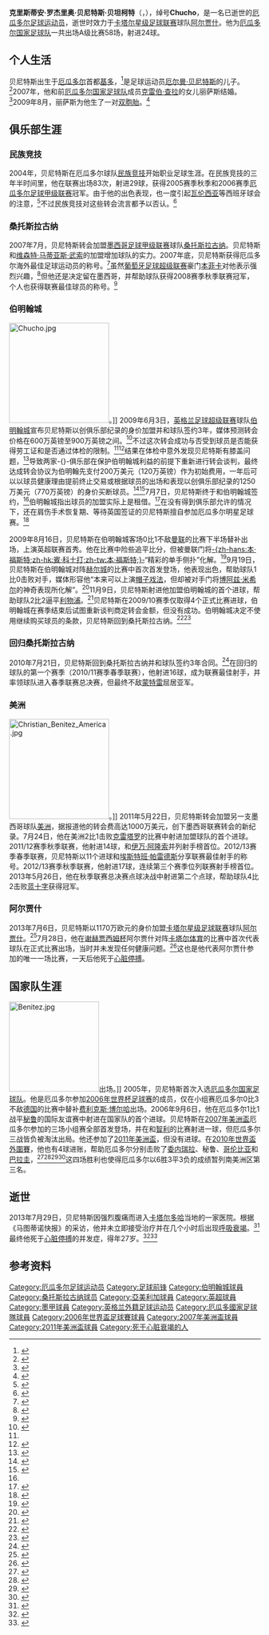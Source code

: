 {{noteta|G1=足球|G2=EPL|G3=西甲|G4=UEFA
|T=zh-hans:克里斯蒂安·贝尼特斯;zh-hk:基斯頓·賓尼迪斯;zh-tw:克里斯提安·貝尼特斯;
|1=zh-hans:克里斯蒂安·贝尼特斯;zh-hk:基斯頓·賓尼迪斯;zh-tw:克里斯提安·貝尼特斯;
|2=zh-hans:克里斯蒂安;zh-hk:基斯頓;zh-tw:克里斯提安;
|3=zh-hans:贝尼特斯;zh-hk:賓尼迪斯;zh-tw:貝尼特斯;
|4=zh-hans:阿尔贾什;zh-hk:艾查殊;zh-tw:阿爾賈什;
|5=zh-hans:美洲;zh-hk:亞美利加;zh-tw:美洲;
}}
{{spanish name|贝尼特斯（Benítez）|贝坦柯特（Betancourt）}}
{{infobox football biography 2
| name                 = 克里斯蒂安·贝尼特斯<br>Christian Benítez
| image                = [[File:Benitez-America.jpg|220px]]
| fullname             = Christian Rogelio Benítez Betancourt
| height               = {{height|m=1.68|precision=0}} <ref>{{cite web |url=http://msn.mediotiempo.com/jugador/christian-benitez&todos=1&id_liga=1 |title=Christian Benítez |work=mediotiempo.com |accessdate=May 20, 2013 |archive-date=2013-06-17 |archive-url=https://archive.is/20130617200246/http://msn.mediotiempo.com/jugador/christian-benitez&todos=1&id_liga=1 |dead-url=yes }}</ref>
| position             = [[前锋_(足球)|前锋]]
| clubnumber           = 
| dateofbirth = {{birth date|1986|5|1}}
| cityofbirth = [[基多|基多]]
| countryofbirth = [[厄瓜多尔|厄瓜多尔]]
| dateofdeath = {{death date and age|2013|7|29|1986|5|1|mf=yes}}
| cityofdeath = [[多哈|多哈]]
| countryofdeath = [[卡塔尔|卡塔尔]]
| youthyears1          = 1997–2005
| youthclubs1          = [[民族竞技俱乐部_(厄瓜多尔)|民族竞技]]
| years1  = 2004–2007  | clubs1  = [[民族竞技俱乐部_(厄瓜多尔)|民族竞技]]           | caps1  = 84 | goals1  = 29
| years2  = 2007–2011  | clubs2  = [[桑托斯拉古纳俱乐部|桑托斯拉古纳]]              | caps2  = 95 | goals2  = 51
| years3  = 2009–2010  | clubs3  = → [[伯明翰城足球俱乐部|伯明翰城]] (租借)        | caps3  = 30 | goals3  = 3
| years4  = 2011–2013  | clubs4  = [[阿美利加足球俱樂部|美洲]]                      | caps4  = 79 | goals4  = 52
| years5  = 2013        | clubs5  = [[艾查殊体育俱乐部|阿尔贾什]]                    | caps5  = 0  | goals5  = 0
| nationalyears1       = 2005–2013
| nationalteam1        = [[厄瓜多尔国家足球队|厄瓜多尔]]                
| nationalcaps1        = 58
| nationalgoals1       = 24
| club-update          = 2013年7月30日
| nationalteam-update  = 2013年7月30日
}}
'''克里斯蒂安·罗杰里奥·贝尼特斯·贝坦柯特'''（'''{{lang|es|Christian Rogelio Benítez Betancourt}}'''，{{bd|1986年|5月1日|2013年|7月29日|catIdx=Benitez, Christian Rogelio}}），绰号'''Chucho'''，是一名已逝世的[[厄瓜多尔|厄瓜多尔]][[足球|足球]][[运动员|运动员]]，逝世时效力于[[卡塔尔星级足球联赛|卡塔尔星级足球联赛]]球队[[艾查殊体育俱乐部|阿尔贾什]]。他为[[厄瓜多尔国家足球队|厄瓜多尔国家足球队]]一共出场A级比赛58场，射进24球。

==个人生活==
贝尼特斯出生于[[厄瓜多尔|厄瓜多尔]]首都[[基多|基多]]，<ref>{{cite web |url=http://www.ecuafutbol.org/Servicios/FichaJugadores.aspx?valor1=1715547665 |title=Ficha del jugador |trans_title=Player details |publisher=Ecuadorian Football Federation |language=es |accessdate=September 29, 2009 |deadurl=yes |archiveurl=https://web.archive.org/web/20110819015157/http://www.ecuafutbol.org/Servicios/FichaJugadores.aspx?valor1=1715547665 |archivedate=2011-08-19 }}</ref>是足球运动员[[Ermen_Benítez|厄尔曼·贝尼特斯]]的儿子。<ref name=BBCBirmsign>{{cite news |url=http://news.bbc.co.uk/sport1/hi/football/teams/b/birmingham_city/8081077.stm |title=Birmingham sign striker Benitez |publisher=[[BBC_Sport|BBC Sport]] |date=June 3, 2009 |accessdate=June 3, 2009 |archive-date=2009-06-08 |archive-url=https://web.archive.org/web/20090608082712/http://news.bbc.co.uk/sport1/hi/football/teams/b/birmingham_city/8081077.stm |dead-url=no }}</ref>2007年，他和前[[厄瓜多尔国家足球队|厄瓜多尔国家足球队]]成员[[Cléber_Chalá|克雷伯·查拉]]的女儿丽萨斯结婚。<ref>{{cite news |url=http://www.diario-extra.com/html/noticias.asp?codigo=20071224162232 |title=El mejor gol navideño |trans_title=The best goal for Christmas |newspaper=Diario Extra |language=es |date=December 24, 2007 |archiveurl=https://web.archive.org/web/20080524061540/http://www.diario-extra.com/html/noticias.asp?codigo=20071224162232 |archivedate=2008-05-24 |deadurl=yes |accessdate=2013-07-30 }}</ref>2009年8月，丽萨斯为他生了一对[[双胞胎|双胞胎]]。<ref>{{cite news |url=http://www.hoy.com.ec/noticias-ecuador/mellizos-mejores-goles-de-chucho-366572.html |title=Mellizos, mejores 'goles' de Chucho |trans_title=Twins, Chucho's best 'goals' |newspaper=Hoy |language=es |date=September 6, 2009 |accessdate=September 29, 2009 |deadurl=yes |archiveurl=https://web.archive.org/web/20110927101155/http://www.hoy.com.ec/noticias-ecuador/mellizos-mejores-goles-de-chucho-366572.html |archivedate=2011-09-27 }}</ref>

==俱乐部生涯==
===民族竞技===
2004年，贝尼特斯在厄瓜多尔球队[[民族竞技俱乐部_(厄瓜多尔)|民族竞技]]开始职业足球生涯。在民族竞技的三年半时间里，他在联赛出场83次，射进29球，获得2005赛季秋季和2006赛季[[厄瓜多尔足球甲级联赛|厄瓜多尔足球甲级联赛]]冠军。由于他的出色表现，也一度引起[[瓦伦西亚足球俱乐部|瓦伦西亚]]等西班牙球会的注意，<ref>{{cite web |url=http://www.aboutaball.co.uk/footballnews/View.php?ArticleID=172 |title=Ecuador Team Guide |publisher=AboutABall |first=Walter |last=Townsend |date=June 26, 2007 |accessdate=September 25, 2009 |deadurl=yes |archiveurl=https://web.archive.org/web/20090719161022/http://www.aboutaball.co.uk/footballnews/View.php?ArticleID=172 |archivedate=2009年7月19日 }}</ref>不过民族竞技对这些转会流言都予以否认。<ref>{{cite news |date=January 16, 2007 |url=http://www.cre.com.ec/Desktop.aspx?Id=283&e=91238 |title=El Nacional no conoce interès del Villareal |publisher=CRE Satelital Ecuador |language=es |accessdate=September 25, 2009 |deadurl=yes |archiveurl=https://web.archive.org/web/20090405172140/http://www.cre.com.ec/Desktop.aspx?Id=283&e=91238 |archivedate=2009-04-05 }}</ref>

===桑托斯拉古纳===
2007年7月，贝尼特斯转会加盟[[墨西哥足球甲级联赛|墨西哥足球甲级联赛]]球队[[桑托斯拉古纳俱乐部|桑托斯拉古纳]]。贝尼特斯和[[Vicente_Matías_Vuoso|维森特·马蒂亚斯·武索]]的加盟增加球队的实力。2007年底，贝尼特斯获得厄瓜多尔海外最佳足球运动员的称号。<ref>{{cite web |url=http://www.ecuafutbol.org/UI/detalle.aspx?seccion=1&categserie=7&nivel=0&subnivel=0&id=10893&tabla=N |title=Cristian Benítez premiado por AER como mejor Ecuatoriano en el exterior |publisher=Ecuador Football Federation |first=Joselo |last=Sánchez Pineda |date=December 13, 2007 |accessdate=September 25, 2009 |deadurl=yes |archiveurl=https://web.archive.org/web/20071215215943/http://www.ecuafutbol.org/UI/detalle.aspx?seccion=1&categserie=7&nivel=0&subnivel=0&id=10893&tabla=N |archivedate=2007-12-15 }}</ref>虽然[[葡萄牙足球超级联赛|葡萄牙足球超级联赛]]豪门[[里斯本與本菲卡體育俱樂部|本菲卡]]对他表示强烈兴趣，<ref>{{cite news |date=November 25, 2007 |url=http://www.goal.com/es/Articolo.aspx?ContenutoId=492061 |title=Alexis Sánchez y Christian Benítez interesan al Benfica |publisher=Goal.com |language=es |archiveurl=https://web.archive.org/web/20071126043429/http://www.goal.com/es/Articolo.aspx?ContenutoId=492061 |archivedate=2007-11-26 |deadurl=yes |accessdate=2013-07-30 }}</ref>但他还是决定留在墨西哥，并帮助球队获得2008赛季秋季联赛冠军，个人也获得联赛最佳球员的称号。<ref name=FIFAMVP>{{cite web |url=http://www.fifa.com/worldfootball/clubfootball/news/newsid=835965.html |title=Santos reap golden harvest |publisher=FIFA |date=July 30, 2008 |accessdate=September 25, 2008 |archive-date=2014-09-17 |archive-url=https://web.archive.org/web/20140917222615/http://www.fifa.com/worldfootball/clubfootball/news/newsid=835965.html |dead-url=no }}</ref>

===伯明翰城===
[[File:Chucho.jpg|200px]]。]]
2009年6月3日，[[英格兰足球超级联赛|英格兰足球超级联赛]]球队[[伯明翰城足球俱乐部|伯明翰城]]宣布贝尼特斯以创俱乐部纪录的身价加盟并和球队签约3年，媒体预测转会价格在600万英镑至900万英镑之间。<ref>{{cite news |url=http://www.birminghampost.net/midlands-birmingham-sport/west-midlands-sports/birmingham-city-fc/2009/06/04/birmingham-city-pay-record-9m-for-ecuador-striker-christian-benitez-65233-23788306/ |title=Birmingham City pay record £9m for Ecuador striker Christian Benitez |work=Birmingham Post |first=Andy |last=Walker |date=June 4, 2009 |accessdate=June 14, 2009 |archive-date=2012-03-13 |archive-url=https://web.archive.org/web/20120313144012/http://www.birminghampost.net/midlands-birmingham-sport/west-midlands-sports/birmingham-city-fc/2009/06/04/birmingham-city-pay-record-9m-for-ecuador-striker-christian-benitez-65233-23788306/ |dead-url=no }}</ref>不过这次转会成功与否受到球员是否能获得劳工证和是否通过体检的限制。<ref name=BBCBirmsign/><ref>{{cite web |url=http://www.bcfc.com/page/News/NewsDetail/0,,10412~1685586,00.html |title=Blues make record signing |publisher=Birmingham City F.C. |date=June 3, 2009 |accessdate=June 3, 2009 |deadurl=yes |archiveurl=https://web.archive.org/web/20090606182725/http://www.bcfc.com/page/News/NewsDetail/0%2C%2C10412~1685586%2C00.html |archivedate=2009-06-06 }}</ref>结果在体检中意外发现贝尼特斯有膝盖问题，<ref>{{cite news |url=http://www.birminghammail.net/birmingham-sport/birmingham-city-fc/birmingham-city-fc-news/2009/07/06/medical-concerns-delay-benitez-s-9m-move-to-blues-97319-24084241/ |title=Medical concerns delay Benitez's £9m move to Blues |first=Colin |last=Tattum |date=July 6, 2009 |accessdate=July 7, 2009 |work=Birmingham Mail |archive-date=2012-03-28 |archive-url=https://web.archive.org/web/20120328135743/http://www.birminghammail.net/birmingham-sport/birmingham-city-fc/birmingham-city-fc-news/2009/07/06/medical-concerns-delay-benitez-s-9m-move-to-blues-97319-24084241/ |dead-url=no }}</ref>导致两家-{}-俱乐部在保护伯明翰城利益的前提下重新进行转会谈判，最终达成转会协议为伯明翰先支付200万美元（120万英镑）作为初始费用，一年后可以以球员健康理由提前终止交易或根据球员的出场和表现以创俱乐部纪录的1250万美元（770万英镑）的身价买断球员。<ref name=BluesbagBenitez>{{cite web |url=http://www.bcfc.com/page/News/NewsDetail/0,,10412~1715657,00.html |title=Blues bag Benitez |publisher=Birmingham City F.C. |date=July 7, 2009 |accessdate=July 8, 2009 |deadurl=yes |archiveurl=https://web.archive.org/web/20090710015635/http://www.bcfc.com/page/News/NewsDetail/0%2C%2C10412~1715657%2C00.html |archivedate=2009-07-10 }}</ref><ref>{{cite news |url=http://www.birminghammail.net/birmingham-sport/birmingham-city-fc/birmingham-city-fc-news/2009/07/08/birmingham-city-insist-on-get-out-clause-in-new-deal-for-christian-benitez-97319-24102744/ |work=Birmingham Mail |first=Colin |last=Tattum |date=July 8, 2009 |accessdate=August 19, 2009 |title=Birmingham City insist on 'get out' clause in new deal for Christian Benitez |quote=Blues will pay just $2 million, about £1.2 million, for the next 12 months and at the end of that period have a 'get out' option to cover themselves should Benitez's knee have caused him grief in that time. Thereafter, they will shell out money over a period of years, incorporating chunks for appearances and success, that could take the eventual price to $12.5 million, or £7.75 million. |archive-date=2012-03-28 |archive-url=https://web.archive.org/web/20120328135759/http://www.birminghammail.net/birmingham-sport/birmingham-city-fc/birmingham-city-fc-news/2009/07/08/birmingham-city-insist-on-get-out-clause-in-new-deal-for-christian-benitez-97319-24102744/ |dead-url=no }}</ref>7月7日，贝尼特斯终于和伯明翰城签约，<ref name=BluesbagBenitez/>伯明翰城指出球员的加盟实际上是租借。<ref name=BCFCprofile>{{cite web |url=http://www.bcfc.com/page/ProfilesDetail/0,,10412~47565,00.html |title=Player Profiles: Christian Benitez |publisher=Birmingham City F.C |accessdate=May 7, 2010 |deadurl=yes |archiveurl=https://web.archive.org/web/20090713044006/http://www.bcfc.com/page/ProfilesDetail/0%2C%2C10412~47565%2C00.html |archivedate=2009-07-13 }}</ref>在没有得到俱乐部允许的情况下，还在肩伤手术恢复期、等待英国签证的贝尼特斯擅自参加厄瓜多尔明星足球赛。<ref>{{cite news |url=http://www.birminghammail.net/birmingham-sport/birmingham-city-fc/birmingham-city-fc-news/2009/07/29/injury-hit-christian-benitez-plays-all-star-game-in-ecuador-97319-24266103/ |title=Injury-hit Christian Benitez plays all-star game in Ecuador |work=Birmingham Mail |first=Colin |last=Tattum |date=July 20, 2009 |accessdate=August 6, 2009 |archive-date=2012-03-28 |archive-url=https://web.archive.org/web/20120328140933/http://www.birminghammail.net/birmingham-sport/birmingham-city-fc/birmingham-city-fc-news/2009/07/29/injury-hit-christian-benitez-plays-all-star-game-in-ecuador-97319-24266103/ |dead-url=no }}</ref>

2009年8月16日，贝尼特斯在伯明翰城客场0比1不敌[[曼彻斯特联足球俱乐部|曼联]]的比赛下半场替补出场，上演英超联赛首秀。他在比赛中险些追平比分，但被曼联门将[[賓·科士打_(足球運動員)|-{zh-hans:本·福斯特;zh-hk:賓·科士打;zh-tw:本·福斯特;}-]]“精彩的单手侧扑”化解。<ref>{{cite news |url=http://news.bbc.co.uk/sport1/hi/football/eng_prem/8197957.stm |title=Man Utd 1–0 Birmingham |first=Pranav |last=Sonaji |publisher=[[BBC_Sport|BBC Sport]] |date=August 16, 2009 |accessdate=August 16, 2009 |archive-date=2017-08-06 |archive-url=https://web.archive.org/web/20170806030531/http://news.bbc.co.uk/sport1/hi/football/eng_prem/8197957.stm |dead-url=no }}</ref>9月19日，贝尼特斯在伯明翰城对阵[[赫尔城足球俱乐部|赫尔城]]的比赛中首次首发登场，他表现出色，帮助球队1比0击败对手，媒体形容他“本来可以上演[[帽子戏法|帽子戏法]]，但却被对手门将[[博阿兹·米希尔|博阿兹·米希尔]]的神奇表现所化解”。<ref>{{cite news |url=http://www.timesonline.co.uk/tol/sport/football/premier_league/article6841683.ece |title=Alex McLeish is full of hope for Christian Benítez at Birmingham |first=Jeremy |last=Cross |newspaper=[[The_Times|The Times]] |date=September 21, 2009 |accessdate=September 25, 2009}}</ref>11月9日，贝尼特斯射进他加盟伯明翰城的首个进球，帮助球队2比2逼平[[利物浦足球俱乐部|利物浦]]。<ref>{{cite news |url=http://www.timesonline.co.uk/tol/sport/football/premier_league/article6910071.ece |title=Steven Gerrard's penalty rescues point for Liverpool |first=Oliver |last=Kay |newspaper=[[The_Times|The Times]] |date=November 10, 2009 |accessdate=November 10, 2009 |archive-date=2010-05-31 |archive-url=https://web.archive.org/web/20100531035030/http://www.timesonline.co.uk/tol/sport/football/premier_league/article6910071.ece |dead-url=no }}</ref>贝尼特斯在2009/10赛季仅取得4个正式比赛进球，伯明翰城在赛季结束后试图重新谈判商定转会金额，但没有成功。伯明翰城决定不使用继续购买球员的条款，贝尼特斯回到桑托斯拉古纳。<ref>{{cite news |url=http://www.birminghammail.net/birmingham-sport/birmingham-city-fc/birmingham-city-fc-news/2010/05/14/birmingham-city-reasons-for-blues-not-signing-christian-benitez-explained-97319-26442822/ |title=Reasons for Blues not signing Christian Benitez explained |first=Colin |last=Tattum |newspaper=Birmingham Mail |date=May 14, 2010 |accessdate=May 14, 2010 |archive-date=2012-09-25 |archive-url=https://web.archive.org/web/20120925092743/http://www.birminghammail.net/birmingham-sport/birmingham-city-fc/birmingham-city-fc-news/2010/05/14/birmingham-city-reasons-for-blues-not-signing-christian-benitez-explained-97319-26442822/ |dead-url=no }}</ref><ref>{{cite news|url=http://news.bbc.co.uk/sport2/hi/football/teams/b/birmingham_city/8656185.stm|title=Birmingham City opt against signing Christian Benitez|date=May 14, 2010|work=BBC Sport|publisher=BBC|accessdate=May 18, 2010|archive-date=2016-03-06|archive-url=https://web.archive.org/web/20160306060733/http://news.bbc.co.uk/sport2/hi/football/teams/b/birmingham_city/8656185.stm|dead-url=no}}</ref>

===回归桑托斯拉古纳===
2010年7月21日，贝尼特斯回到桑托斯拉古纳并和球队签约3年合同。<ref>{{cite web|url=http://www.mirrorfootball.co.uk/news/Transfer-news-West-Ham-and-Sunderland-target-and-former-Birmingham-loanee-Christian-Benitez-signs-new-deal-in-Mexico-article532877.html|title=Former Birmingham loanee Benitez signs new deal in Mexico|date=July 21, 2010|work=Mirrror Football|accessdate=July 21, 2010|archive-url=https://web.archive.org/web/20131029204902/http://www.mirrorfootball.co.uk/news/Transfer-news-West-Ham-and-Sunderland-target-and-former-Birmingham-loanee-Christian-Benitez-signs-new-deal-in-Mexico-article532877.html|archive-date=2013-10-29|dead-url=yes}}</ref>在回归的球队的第一个赛季（2010/11赛季春季联赛），他射进16球，成为联赛最佳射手，并率领球队进入春季联赛总决赛，但最终不敌[[蒙特雷足球俱乐部|蒙特雷]]屈居亚军。

===美洲===
[[File:Christian_Benitez_America.jpg|200px]]。]]
2011年5月22日，贝尼特斯转会加盟另一支墨西哥球队[[阿美利加足球俱樂部|美洲]]，据报道他的转会费高达1000万美元，创下墨西哥联赛转会的新纪录。7月24日，他在美洲2比1击败[[Querétaro_F.C.|克雷塔罗]]的比赛中射进加盟球队的首个进球。2011/12赛季秋季联赛，他射进14球，和[[Iván_Alonso|伊万·阿隆索]]并列射手榜首位。2012/13赛季春季联赛，贝尼特斯以11个进球和[[Esteban_Paredes|埃斯特班·帕雷德斯]]分享联赛最佳射手的称号。2012/13赛季秋季联赛，他射进17球，连续第三个赛季位列联赛射手榜首位。2013年5月26日，他在秋季联赛总决赛点球决战中射进第二个点球，帮助球队4比2击败[[蓝十字足球俱乐部|蓝十字]]获得冠军。

===阿尔贾什===
2013年7月6日，贝尼特斯以1170万欧元的身价加盟[[卡塔尔星级足球联赛|卡塔尔星级足球联赛]]球队[[艾查殊体育俱乐部|阿尔贾什]]。<ref>{{cite web|url=http://cdn.alkass.net/news_details.aspx?news_id=55923|title=كما انفردنا ..الجيش يتعاقد رسميا مع الإكوادوري بينتيز|language=ar|date=6 July 2013|accessdate=6 July 2013|archive-url=https://web.archive.org/web/20130708222912/http://cdn.alkass.net/news_details.aspx?news_id=55923|archive-date=2013-07-08|dead-url=yes}}</ref>7月28日，他在[[Qatar_Sheikh_Jassem_Cup|谢赫贾西姆杯]]阿尔贾什对阵[[Qatar_SC|卡塔尔体育]]的比赛中首次代表球队在正式比赛出场，当时并未发现任何健康问题。<ref name=eljaish>{{cite web|url=http://dohanews.co/post/56787803061/qatar-footballer-dies-at-age-27-of-respiratory-arrest|title=Qatar footballer dies at age 27 of ‘respiratory arrest’|publisher=dohanews.co|date=July 29, 2013|accessdate=July 29, 2013|archive-url=https://web.archive.org/web/20130805191552/http://dohanews.co/post/56787803061/qatar-footballer-dies-at-age-27-of-respiratory-arrest|archive-date=2013-08-05|dead-url=yes}}</ref>这也是他代表阿尔贾什参加的唯一一场比赛，一天后他死于[[心脏停搏|心脏停搏]]。

==国家队生涯==
[[File:Benitez.jpg|180px]]出场。]]
2005年，贝尼特斯首次入选[[厄瓜多尔国家足球队|厄瓜多尔国家足球队]]。他是厄瓜多尔参加[[2006年世界杯足球赛|2006年世界杯足球赛]]的成员，仅在小组赛厄瓜多尔0比3不敌[[德国国家足球队|德国]]的比赛中替补[[Felix_Borja|费利克斯·博尔哈]]出场。2006年9月6日，他在厄瓜多尔1比1战平[[秘鲁国家足球队|秘鲁]]的国际友谊赛中射进在国家队的首个进球。贝尼特斯在[[2007年美洲盃|2007年美洲盃]]厄瓜多尔参加的三场小组赛全部首发登场，并在和[[智利国家足球队|智利]]的比赛射进一球，但厄瓜多尔三战皆负被淘汰出局。他还参加了[[2011年美洲盃|2011年美洲盃]]，但没有进球。在[[2014年世界盃外圍賽_(南美洲區)|2010年世界盃外圍賽]]，他也有4球进账，帮助厄瓜多尔分别击败了[[委内瑞拉国家足球队|委内瑞拉]]、秘鲁、[[哥伦比亚国家足球队|哥伦比亚]]和[[巴拉圭国家足球队|巴拉圭]]，<ref>{{Cite web |url=http://www.fifa.com/worldcup/preliminaries/southamerica/matches/round=258419/match=300170246/index.html |title=Ecuador 2–0 Venezuela |accessdate=2013-07-30 |archive-date=2014-09-10 |archive-url=https://web.archive.org/web/20140910123951/http://www.fifa.com/worldcup/preliminaries/southamerica/matches/round=258419/match=300170246/index.html |dead-url=no }}</ref><ref>{{Cite web |url=http://www.fifa.com/worldcup/preliminaries/southamerica/matches/round=258419/match=300170245/index.html |title=Ecuador 2–0 Peru |accessdate=2013-07-30 |archive-date=2014-08-13 |archive-url=https://web.archive.org/web/20140813004124/http://www.fifa.com/worldcup/preliminaries/southamerica/matches/round=258419/match=300170245/index.html |dead-url=no }}</ref><ref>{{Cite web |url=http://www.fifa.com/worldcup/preliminaries/southamerica/matches/round=258419/match=300170268/index.html |title=Ecuador 1–0 Colombia |accessdate=2013-07-30 |archive-date=2014-09-10 |archive-url=https://web.archive.org/web/20140910113022/http://www.fifa.com/worldcup/preliminaries/southamerica/matches/round=258419/match=300170268/index.html |dead-url=no }}</ref><ref>{{Cite web |url=http://www.fifa.com/worldcup/preliminaries/southamerica/matches/round=258419/match=300180909/index.html |title=Ecuador 4–1 Paraguay |accessdate=2013-07-30 |archive-date=2014-09-10 |archive-url=https://web.archive.org/web/20140910120207/http://www.fifa.com/worldcup/preliminaries/southamerica/matches/round=258419/match=300180909/index.html |dead-url=no }}</ref>这四场胜利也使得厄瓜多尔以6胜3平3负的成绩暂列南美洲区第三名。

==逝世==
2013年7月29日，贝尼特斯因强烈腹痛而进入[[卡塔尔|卡塔尔]][[多哈|多哈]]当地的一家医院。根据《马图蒂诺快报》的采访，他并未立即接受治疗并在几个小时后出现[[呼吸衰竭|呼吸衰竭]]。<ref>{{cite episode |title=Paralelo 23 |accessdate=July 29, 2013 |series=Paralelo 23 |credits=Ordorica, Ana Paula |network=[[Televisa|Televisa]] |station=FOROtv |city=[[Mexico_City|Mexico City]] |airdate=July 29, 2013 |began=11:30 |ended=13:00 ([[Central_Time_Zone|CST]]) |language=es}}</ref>最终他死于[[心脏停搏|心脏停搏]]的并发症，得年27岁。<ref>{{cite news |url=http://www.bbc.co.uk/sport/0/football/23492978 |title=Christian Benitez: Former Birmingham striker dies aged 27 |publisher=BBC Sport |date=July 29, 2013 |accessdate=July 29, 2013 |archive-date=2015-04-21 |archive-url=https://web.archive.org/web/20150421093246/http://www.bbc.co.uk/sport/0/football/23492978 |dead-url=no }}</ref><ref>{{cite news |url=http://www.elcomercio.com/deportes/Chucho-Benitez-fallecio-Qatar-deceso-muerte_0_964703652.html |title=Christian Benítez falleció en Qatar |newspaper=El Comercio |language=es |date=July 29, 2013 |accessdate=July 29, 2013 |archive-date=2013-10-29 |archive-url=https://web.archive.org/web/20131029222532/http://www.elcomercio.com/deportes/Chucho-Benitez-fallecio-Qatar-deceso-muerte_0_964703652.html |dead-url=no }}</ref>

==参考资料==
{{reflist}}

{{2006年世界杯足球赛厄瓜多尔参赛名单}}

{{DEFAULTSORT:Benitez, Christian Rogelio}}
[[Category:厄瓜多尔足球运动员|Category:厄瓜多尔足球运动员]]
[[Category:足球前锋|Category:足球前锋]]
[[Category:伯明翰城球員|Category:伯明翰城球員]]
[[Category:桑托斯拉古纳球员|Category:桑托斯拉古纳球员]]
[[Category:亞美利加球員|Category:亞美利加球員]]
[[Category:英超球員|Category:英超球員]]
[[Category:墨甲球員|Category:墨甲球員]]
[[Category:英格兰外籍足球运动员|Category:英格兰外籍足球运动员]]
[[Category:厄瓜多國家足球隊球員|Category:厄瓜多國家足球隊球員]]
[[Category:2006年世界盃足球賽球員|Category:2006年世界盃足球賽球員]]
[[Category:2007年美洲盃球員|Category:2007年美洲盃球員]]
[[Category:2011年美洲盃球員|Category:2011年美洲盃球員]]
[[Category:死于心脏衰竭的人|Category:死于心脏衰竭的人]]